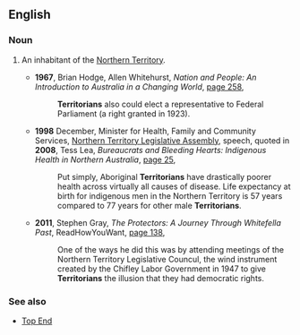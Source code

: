 ==English==

===Noun===
{{en-noun}}

# {{label|en|Australia}} An inhabitant of the [[Northern Territory]].
#* '''1967''', Brian Hodge, Allen Whitehurst, ''Nation and People: An Introduction to Australia in a Changing World'', [http://books.google.com.au/books?id=qE0OAAAAQAAJ&pg=PA258&lpg=PA258&dq=%22Territorian%22|%22Territorians%22+-intitle:%22%22+-inauthor:%22%22&source=bl&ots=7Jjx4v1URR&sig=gKLiavbiLi1_tF2lcb6it6LMlCs&hl=en&sa=X&ei=rguBUInrKuWemQXDjIGIDA&redir_esc=y#v=onepage&q=%22Territorian%22|%22Territorians%22%20-intitle%3A%22%22%20-inauthor%3A%22%22&f=false page 258],
#*: '''Territorians''' also could elect a representative to Federal Parliament (a right granted in 1923).
#* '''1998''' December, Minister for Health, Family and Community Services, [[w:Northern Territory Legislative Assembly|Northern Territory Legislative Assembly]], speech, quoted in '''2008''', Tess Lea, ''Bureaucrats and Bleeding Hearts: Indigenous Health in Northern Australia'', [http://books.google.com.au/books?id=x4WfDgkVLSYC&pg=PA25&lpg=PA25&dq=%22Territorian%22|%22Territorians%22+-intitle:%22%22+-inauthor:%22%22&source=bl&ots=jcNAbOewam&sig=OIsCxZE52KwJlUfjfoGePldbx8o&hl=en&sa=X&ei=rguBUInrKuWemQXDjIGIDA&redir_esc=y#v=onepage&q=%22Territorian%22|%22Territorians%22%20-intitle%3A%22%22%20-inauthor%3A%22%22&f=false page 25],
#*: Put simply, Aboriginal '''Territorians''' have drastically poorer health across virtually all causes of disease. Life expectancy at birth for indigenous men in the Northern Territory is 57 years compared to 77 years for other male '''Territorians'''.
#* '''2011''', Stephen Gray, ''The Protectors: A Journey Through Whitefella Past'', ReadHowYouWant, [http://books.google.com.au/books?id=RGVgw-LhdIIC&pg=PA138&lpg=PA138&dq=%22Territorian%22|%22Territorians%22+-intitle:%22%22+-inauthor:%22%22&source=bl&ots=7G9AMYm1w6&sig=i6IA8aizgbkISF06gUIyHlFOTVY&hl=en&sa=X&ei=rguBUInrKuWemQXDjIGIDA&redir_esc=y#v=onepage&q=%22Territorian%22|%22Territorians%22%20-intitle%3A%22%22%20-inauthor%3A%22%22&f=false page 138],
#*: One of the ways he did this was by attending meetings of the Northern Territory Legislative Councul, the wind instrument created by the Chifley Labor Government in 1947 to give '''Territorians''' the illusion that they had democratic rights.

===See also===
* [[Top End]]